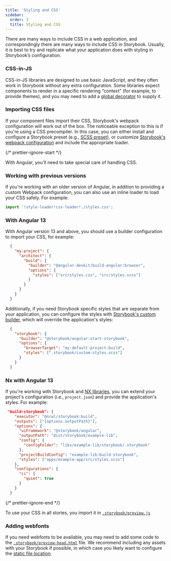 ```yaml
---
title: 'Styling and CSS'
sidebar:
  order: 3
  title: Styling and CSS
---
```


There are many ways to include CSS in a web application, and correspondingly there are many ways to include CSS in Storybook. Usually, it is best to try and replicate what your application does with styling in Storybook’s configuration.

### CSS-in-JS

CSS-in-JS libraries are designed to use basic JavaScript, and they often work in Storybook without any extra configuration. Some libraries expect components to render in a specific rendering “context” (for example, to provide themes), and you may need to add a [global decorator](../../writing-stories/decorators.mdx#global-decorators) to supply it.

### Importing CSS files

If your component files import their CSS, Storybook's webpack configuration will work out of the box. The noticeable exception to this is if you're using a CSS precompiler. In this case, you can either install and configure a Storybook preset (e.g., [SCSS preset](https://github.com/storybookjs/presets/tree/master/packages/preset-scss)), or customize [Storybook's webpack configuration](../../builders/webpack.mdx#extending-storybooks-webpack-config) and include the appropriate loader.


{/* prettier-ignore-start */}

<IfRenderer renderer='angular'>

With Angular, you'll need to take special care of handling CSS.

### Working with previous versions

If you're working with an older version of Angular, in addition to providing a custom Webpack configuration, you can also use an inline loader to load your CSS safely. For example:

```js
import '!style-loader!css-loader!./styles.css';
```

### With Angular 13

With Angular version 13 and above, you should use a builder configuration to import your CSS, for example:

```json
  {
    "my-project": {
      "architect": {
        "build": {
          "builder": "@angular-devkit/build-angular:browser",
          "options": {
            "styles": ["src/styles.css", "src/styles.scss"]
          }
        }
      }
    }
  }
```

Additionally, if you need Storybook specific styles that are separate from your application, you can configure the styles with [Storybook's custom builder](../../get-started/index.mdx), which will override the application's styles:

```json
  {
    "storybook": {
      "builder": "@storybook/angular:start-storybook",
      "options": {
        "browserTarget": "my-default-project:build",
        "styles": [".storybook/custom-styles.scss"]
      }
    }
  }
```

### Nx with Angular 13

If you're working with Storybook and [NX libraries](https://nx.dev/structure/library-types), you can extend your project's configuration (i.e., `project.json`) and provide the application's styles. For example: 


```json
 "build-storybook": {
    "executor": "@nrwl/storybook:build",
    "outputs": ["{options.outputPath}"],
    "options": {
      "uiFramework": "@storybook/angular",
      "outputPath": "dist/storybook/example-lib",
      "config": {
        "configFolder": "libs/example-lib/storybook/.storybook"
      },
      "projectBuildConfig": "example-lib:build-storybook",
      "styles": ["apps/example-app/src/styles.scss"]
    },
    "configurations": {
      "ci": {
        "quiet": true
      }
    }
  }  
```

</IfRenderer>

{/* prettier-ignore-end */}

To use your CSS in all stories, you import it in [`.storybook/preview.js`](../index.mdx#configure-story-rendering)

### Adding webfonts

If you need webfonts to be available, you may need to add some code to the [`.storybook/preview-head.html`](../story-rendering.mdx#adding-to-head) file. We recommend including any assets with your Storybook if possible, in which case you likely want to configure the [static file location](./images-and-assets.mdx#serving-static-files-via-storybook-configuration).
